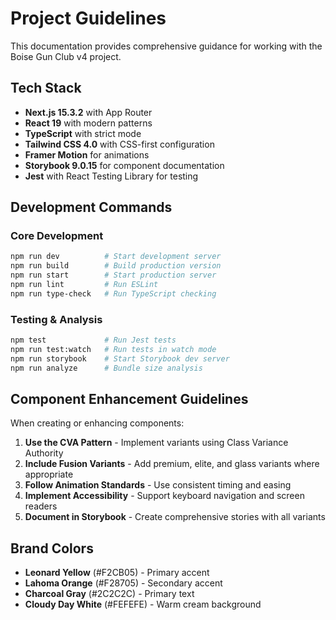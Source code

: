 
<Meta title="Documentation/Project Guidelines" />

# Project Guidelines

This documentation provides comprehensive guidance for working with the Boise Gun Club v4 project.

## Tech Stack

- **Next.js 15.3.2** with App Router
- **React 19** with modern patterns  
- **TypeScript** with strict mode
- **Tailwind CSS 4.0** with CSS-first configuration
- **Framer Motion** for animations
- **Storybook 9.0.15** for component documentation
- **Jest** with React Testing Library for testing

## Development Commands

### Core Development
```bash
npm run dev          # Start development server
npm run build        # Build production version  
npm run start        # Start production server
npm run lint         # Run ESLint
npm run type-check   # Run TypeScript checking
```

### Testing & Analysis
```bash
npm test             # Run Jest tests
npm run test:watch   # Run tests in watch mode
npm run storybook    # Start Storybook dev server
npm run analyze      # Bundle size analysis
```

## Component Enhancement Guidelines

When creating or enhancing components:

1. **Use the CVA Pattern** - Implement variants using Class Variance Authority
2. **Include Fusion Variants** - Add premium, elite, and glass variants where appropriate  
3. **Follow Animation Standards** - Use consistent timing and easing
4. **Implement Accessibility** - Support keyboard navigation and screen readers
5. **Document in Storybook** - Create comprehensive stories with all variants

## Brand Colors

- **Leonard Yellow** (#F2CB05) - Primary accent
- **Lahoma Orange** (#F28705) - Secondary accent  
- **Charcoal Gray** (#2C2C2C) - Primary text
- **Cloudy Day White** (#FEFEFE) - Warm cream background